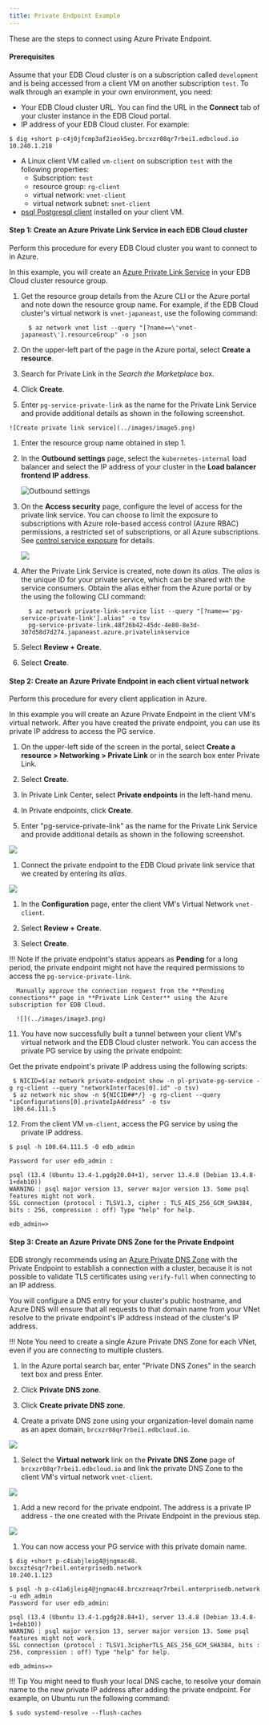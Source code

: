 ```yaml
---
title: Private Endpoint Example
---
```


These are the steps to connect using Azure Private Endpoint. 

#### Prerequisites

Assume that your EDB Cloud cluster is on a subscription called `development` and is being accessed from a client VM on another subscription `test`. To walk through an example in your own environment, you need: 
 - Your EDB Cloud cluster URL. You can find the URL in the **Connect** tab of your cluster instance in the EDB Cloud portal.
 -  IP address of your EDB Cloud cluster. For example:
   ```
  $ dig +short p-c4j0jfcmp3af2ieok5eg.brcxzr08qr7rbei1.edbcloud.io 
  10.240.1.218
 ```
 -  A Linux client VM called `vm-client` on subscription `test` with the following properties:
    -   Subscription: `test`
    -   resource group: `rg-client`
    -   virtual network: `vnet-client`
    -   virtual network subnet: `snet-client`
 - [psql Postgresql client](https://www.postgresql.org/download/) installed on your client VM.

#### Step 1: Create an Azure Private Link Service in each EDB Cloud cluster
 
 Perform this procedure for every EDB Cloud cluster you want to connect to in Azure. 
 
 In this example, you will create an [Azure Private Link Service](https://docs.microsoft.com/en-us/azure/private-link/private-link-service-overview) in your EDB Cloud cluster resource group. 

  1. Get the resource group details from the Azure CLI or the Azure portal and note down the resource group name. For example, if the EDB Cloud cluster's virtual network is `vnet-japaneast`, use the following command: 
 
     ```
       $ az network vnet list --query "[?name==\'vnet-japaneast\'].resourceGroup" -o json

     ```
  
  1. On the upper-left part of the page in the Azure portal, select **Create a resource**.
  
  1. Search for Private Link in the *Search the Marketplace* box.

  1. Click **Create**.

  1. Enter `pg-service-private-link` as the name for the Private Link Service and provide additional details as shown in the following screenshot. 
    
    ![Create private link service](../images/image5.png)

  1. Enter the resource group name obtained in step 1. 

  3. In the **Outbound settings** page, select the `kubernetes-internal` load balancer
    and select the IP address of your cluster in the **Load balancer frontend IP
    address**.

     ![Outbound settings](../images/image1.png)

  4. On the **Access security** page, configure the level of access for the private link service. You can choose to limit the exposure to subscriptions with Azure role-based access control (Azure RBAC) permissions, a restricted set of subscriptions, or all Azure subscriptions. See [control service exposure](https://docs.microsoft.com/en-us/azure/private-link/private-link-service-overview#control-service-exposure)
    for details. 

     ![](../images/image21.png)  
   

  5. After the Private Link Service is created, note down its *alias*. The *alias*
   is the unique ID for your private service, which can be shared with the service consumers. Obtain the alias either from the Azure portal
   or by the using the following CLI command:

     ```
       $ az network private-link-service list --query "[?name=='pg-service-private-link'].alias" -o tsv
       pg-service-private-link.48f26b42-45dc-4e80-8e3d-307d58d7d274.japaneast.azure.privatelinkservice
     ```

  6. Select **Review + Create**.

  7. Select **Create**.

#### Step 2: Create an Azure Private Endpoint in each client virtual network

  Perform this procedure for every client application in Azure.

  In this example you will create an Azure Private Endpoint in the client VM's virtual network. After you have created the private endpoint, you can use its private IP address to access the PG service.  
  
  1. On the upper-left side of the screen in the portal, select **Create a resource > Networking > Private Link** or in the search box enter Private Link.
  
  1. Select **Create**.

  1. In Private Link Center, select **Private endpoints** in the left-hand menu.

  1. In Private endpoints, click **Create**.

  1. Enter "pg-service-private-link" as the name for the Private Link Service and provide additional details as shown in the following screenshot.

   ![](../images/image12.png)

  1. Connect the private endpoint to the EDB Cloud private link service that we created by entering its *alias*.

   ![](../images/image17.png)

  1. In the **Configuration** page, enter the client VM's Virtual Network `vnet-client`.

  1. Select **Review + Create**.

  7. Select **Create**.
   
   !!! Note
      If the private endpoint's status appears as **Pending** for a long period, the private endpoint might not have the required permissions to access the `pg-service-private-link`. 
  
      Manually approve the connection request from the **Pending connections** page in **Private Link Center** using the Azure subscription for EDB Cloud.

      ![](../images/image3.png)


11. You have now successfully built a tunnel between your client VM's virtual network and the EDB Cloud cluster network. You can access the private PG service by using the private endpoint:
   
   Get the private endpoint's private IP address using the following scripts:

 ```
  $ NICID=$(az network private-endpoint show -n pl-private-pg-service -g rg-client --query "networkInterfaces[0].id" -o tsv)
  $ az network nic show -n ${NICID##*/} -g rg-client --query "ipConfigurations[0].privateIpAddress" -o tsv
  100.64.111.5
 ``` 

12. From the client VM `vm-client`, access the PG service by using the private IP address.

 ```
 $ psql -h 100.64.111.5 -0 edb_admin 
 
 Password for user edb_admin : 
 
 psql (13.4 (Ubuntu 13.4-1.pgdg20.04+1), server 13.4.8 (Debian 13.4.8-1+deb10)) 
 WARNING : psql major version 13, server major version 13. Some psql features might not work. 
 SSL connection (protocol : TLSV1.3, cipher : TLS_AES_256_GCM_SHA384, bits : 256, compression : off) Type "help" for help. 
 
 edb_admin=>

 ```

#### Step 3: Create an Azure Private DNS Zone for the Private Endpoint

EDB strongly recommends using an [Azure Private DNS Zone](https://docs.microsoft.com/en-us/azure/dns/private-dns-privatednszone) with the Private Endpoint to establish a connection with a cluster, because it is not possible to validate TLS certificates using `verify-full` when connecting to an IP address. 

You will configure a DNS entry for your cluster's public hostname, and Azure DNS will ensure that all requests to that domain name from your VNet resolve to the private endpoint's IP address instead of the cluster's IP address.


!!! Note
     You need to create a single Azure Private DNS Zone for each VNet, even if you are connecting to multiple clusters.
    



1. In the Azure portal search bar, enter "Private DNS Zones" in the search text box and press Enter.
 
1. Click **Private DNS zone**.

1. Click **Create private DNS zone**.

1. Create a private DNS zone using your organization-level domain name as an apex domain, `brcxzr08qr7rbei1.edbcloud.io`.
 
 ![](../images/image6.png)

1. Select the **Virtual network** link on the **Private DNS Zone** page of `brcxzr08qr7rbei1.edbcloud.io` and link the private DNS Zone to the client VM's virtual network
`vnet-client`.

 ![](../images/image10.png)

1. Add a new record for the private endpoint. The address is a private IP address - the one created with the Private Endpoint in the previous step.

 ![](../images/image4.png)

1. You can now access your PG service with this private domain name.

 ```
 $ dig +short p-c4iabjleig4@jngmac48. bxcxztésqr7rbeil.enterprisedb.network 
 10.240.1.123 
       
 $ psql -h p-c41a6jleig4@jngmac48.brcxzreaqr7rbeil.enterprisedb.network -u edh_admin      
 Password for user edb_admin: 
 
 psql (13.4 (Ubuntu 13.4-1.pgdg28.84+1), server 13.4.8 (Debian 13.4.8-1+deb10)) 
 WARNING : psql major version 13, server major version 13. Some psql features might not work. 
 SSL connection (protocol : TLSV1.3cipherTLS_AES_256_GCM_SHA384, bits : 256, compression : off) Type "help" for help. 
 
 edb_admins=>
 
 ```

 !!! Tip
    You might need to flush your local DNS cache, to resolve your domain name to the new private IP address after adding the private endpoint. For example, on Ubuntu run the following command:

  ```
  $ sudo systemd-resolve --flush-caches
  ```
